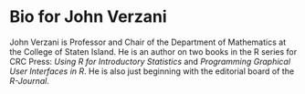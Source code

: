 # Bio for John Verzani

John Verzani is Professor and Chair of the Department of Mathematics at the College of Staten Island. He is an author on two books in the R series for CRC Press: *Using R for Introductory Statistics* and *Programming Graphical User Interfaces in R*. He is also just beginning with the editorial board of the *R-Journal*.